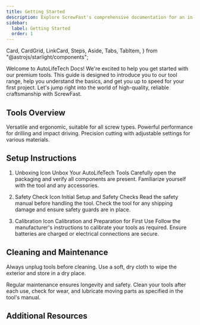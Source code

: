 ```yaml
---
title: Getting Started
description: Explore ScrewFast's comprehensive documentation for an in-depth look at our premium tools and construction services. 
sidebar:
  label: Getting Started
  order: 1
---
```


  Card,
  CardGrid,
  LinkCard,
  Steps,
  Aside,
  Tabs,
  TabItem,
} from "@astrojs/starlight/components";

Welcome to AutoLifeTech Docs! We're excited to help you get started with our premium tools. This guide is designed to introduce you to our tool range, help you understand the basics, and get you up to speed for your first project. Let's jump right into the world of high-quality, reliable craftsmanship with ScrewFast.

## Tools Overview

<CardGrid>
  <Card title="ScrewDriver Set" icon="seti:config">
    Versatile and ergonomic, suitable for all screw types.
    <LinkCard title="Learn More " href="/guides/getting-started" />
  </Card>
  <Card title="Hammer Drill" icon="seti:pipeline">
    Powerful performance for drilling and impact driving.
    <LinkCard title="Learn More " href="/guides/getting-started" />
  </Card>
  <Card title="Power Saws" icon="seti:crystal">
    Precision cutting with adjustable settings for various materials.
    <LinkCard title="Learn More " href="/guides/getting-started" />
  </Card>
</CardGrid>

## Setup Instructions

<Steps>

1. Unboxing Icon Unbox Your AutoLifeTech Tools
   Carefully open the packaging and verify all components are present. Familiarize yourself with the tool and any accessories.

2. Safety Check Icon Initial Setup and Safety Checks
   Read the safety manual before handling the tool. Check the tool for any shipping damage and ensure safety guards are in place.

3. Calibration Icon Calibration and Preparation for First Use
   Follow the manufacturer's instructions to calibrate your tools as required. Ensure batteries are charged or electrical connections are secure.

</Steps>


## Cleaning and Maintenance

<Aside type="tip">
  Always unplug tools before cleaning. Use a soft, dry cloth to wipe the
  exterior and store in a dry place.
</Aside>

Regular maintenance ensures longevity and safety. Clean your tools after each use, check for wear, and lubricate moving parts as specified in the tool's manual.

## Additional Resources

<LinkCard
  title="In-depth Tutorials"
  description="Deep dive into using our tools with expert-led tutorials."
  href="/guides/getting-started"
/>

<LinkCard
  title="Video Demos"
  description="Visual guides to get the most out of your tools."
  href="/guides/getting-started"
/>

<LinkCard
  title="Warranty Information"
  description="Understand your coverage and how to make a claim if needed."
  href="/guides/getting-started"
/>
